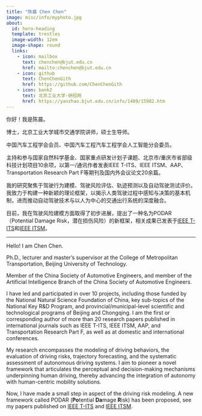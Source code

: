```yaml
---
title: "陈晨 Chen Chen"
image: misc/info/myphoto.jpg
about:
  id: hero-heading
  template: trestles
  image-width: 12em
  image-shape: round
  links:
    - icon: mailbox
      text: chenchen@bjut.edu.cn
      href: mailto:chenchen@bjut.edu.cn
    - icon: github
      text: ChenChenGith
      href: https://github.com/ChenChenGith
    - icon: bank2
      text: 北京工业大学-研招网
      href: https://yanzhao.bjut.edu.cn/info/1489/15982.htm
---
```


::: {#hero-heading}
你好！我是陈晨。

博士，北京工业大学城市交通学院讲师，硕士生导师。

中国汽车工程学会会员、中国汽车工程汽车工程学会人工智能分会委员。

主持和参与国家自然科学基金、国家重点研发计划子课题、北京市/重庆市省部级科技计划项目10余项，以第一/通讯作者发表IEEE T-ITS、IEEE ITSM、AAP、Transportation Research Part F等期刊及国内外会议论文20余篇。

我的研究聚焦于驾驶行为建模、驾驶风险评估、轨迹预测以及自动驾驶测试评价。我致力于构建一种新颖的理论框架，以揭示人类驾驶过程中感知与决策的基本机制，进而推动自动驾驶技术与以人为中心的交通出行系统的深度融合。

目前，我在驾驶风险建模方面取得了初步进展，提出了一种名为PODAR（Potential Damage Risk，潜在损伤风险）的新框架，相关成果已发表于[IEEE T-ITS](https://doi.org/10.1109/MITS.2025.3542816)和[IEEE ITSM](https://doi.org/10.1109/TITS.2024.3379573)。

---

Hello! I am Chen Chen.

Ph.D., lecturer and master's supervisor at the College of Metropolitan Transportation, Beijing University of Technology.

Member of the China Society of Automotive Engineers, and member of the Artificial Intelligence Branch of the China Society of Automotive Engineers.

I have led and participated in over 10 projects, including those funded by the National Natural Science Foundation of China, key sub-topics of the National Key R&D Program, and provincial/municipal-level scientific and technological programs of Beijing and Chongqing. I am the first or corresponding author of more than 20 research papers published in international journals such as IEEE T-ITS, IEEE ITSM, AAP, and Transportation Research Part F, as well as at domestic and international conferences.

My research encompasses the modeling of driving behaviors, the evaluation of driving risks, trajectory forecasting, and the systematic assessment of autonomous driving systems. I aim to pioneer a novel framework that articulates the perceptual and decision-making mechanisms underpinning human driving, thereby advancing the integration of autonomy with human-centric mobility solutions.

Now, I have made a small step in aspect of the driving risk modeling. A new framework called PODAR (**Po**tential **Da**mage **R**isk) has been proposed, see my papers published on [IEEE T-ITS](https://doi.org/10.1109/MITS.2025.3542816) and [IEEE ITSM](https://doi.org/10.1109/TITS.2024.3379573). 
:::
